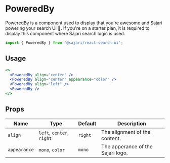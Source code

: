 
<SEO title="PoweredBy" description="PoweredBy is a component used to display who is powering your search UI. " />

# PoweredBy

PoweredBy is a component used to display that you're awesome and Sajari powering your search UI 💪. If you're on a starter plan, it is required to display this component where Sajari search logic is used.

```js
import { PoweredBy } from '@sajari/react-search-ui';
```

## Usage

```jsx
<>
  <PoweredBy align="center" />
  <PoweredBy align="center" appearance="color" />
  <PoweredBy align="left" />
  <PoweredBy />
</>
```

## Props

| Name         | Type                      | Default | Description                       |
| ------------ | ------------------------- | ------- | --------------------------------- |
| `align`      | `left`, `center`, `right` | `right` | The alignment of the content.     |
| `appearance` | `mono`, `color`           | `mono`  | The apperance of the Sajari logo. |
